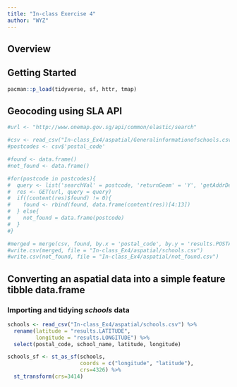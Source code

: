 ```yaml
---
title: "In-class Exercise 4"
author: "WYZ"
---
```


## Overview

## Getting Started

```r
pacman::p_load(tidyverse, sf, httr, tmap)
```

## Geocoding using SLA API

```r
#url <- "http://www.onemap.gov.sg/api/common/elastic/search"

#csv <- read_csv("In-class_Ex4/aspatial/Generalinformationofschools.csv")
#postcodes <- csv$'postal_code'

#found <- data.frame()
#not_found <- data.frame()

#for(postcode in postcodes){
#  query <- list('searchVal' = postcode, 'returnGeom' = 'Y', 'getAddrDetails' = 'Y', 'pageNum' = '1')
#  res <- GET(url, query = query)
#  if((content(res)$found) != 0){
#    found <- rbind(found, data.frame(content(res))[4:13])
#  } else{
#    not_found = data.frame(postcode)
#  }
#}
```

```r
#merged = merge(csv, found, by.x = 'postal_code', by.y = 'results.POSTAL', all = TRUE)
#write.csv(merged, file = "In-class_Ex4/aspatial/schools.csv")
#write.csv(not_found, file = "In-class_Ex4/aspatial/not_found.csv")
```

## Converting an aspatial data into a simple feature tibble data.frame

### Importing and tidying *schools* data

```r
schools <- read_csv("In-class_Ex4/aspatial/schools.csv") %>%
  rename(latitude = "results.LATITUDE",
         longitude = "results.LONGITUDE") %>%
  select(postal_code, school_name, latitude, longitude)
```

```r
schools_sf <- st_as_sf(schools,
                       coords = c("longitude", "latitude"),
                       crs=4326) %>%
  st_transform(crs=3414)
```
